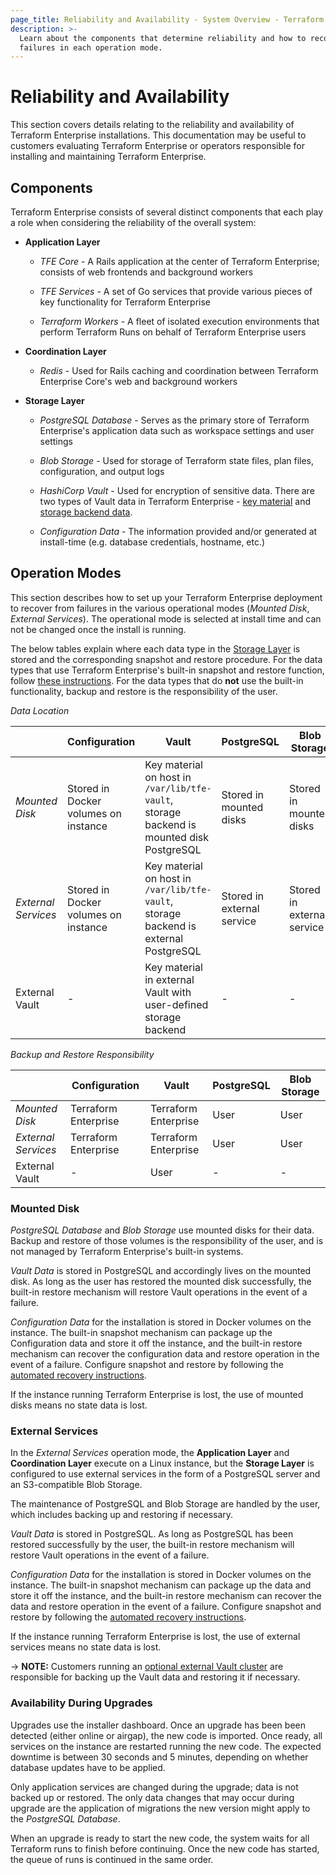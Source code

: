 ```yaml
---
page_title: Reliability and Availability - System Overview - Terraform Enterprise
description: >-
  Learn about the components that determine reliability and how to recover from
  failures in each operation mode.
---
```


# Reliability and Availability

This section covers details relating to the reliability and availability of
Terraform Enterprise installations. This documentation may be
useful to customers evaluating Terraform Enterprise or operators responsible for installing and
maintaining Terraform Enterprise.

## Components

Terraform Enterprise consists of several distinct components that each play a
role when considering the reliability of the overall system:

- **Application Layer**

  - _TFE Core_ - A Rails application at the center of Terraform Enterprise;
    consists of web frontends and background workers

  - _TFE Services_ - A set of Go services that provide various pieces of key
    functionality for Terraform Enterprise

  - _Terraform Workers_ - A fleet of isolated execution environments that
    perform Terraform Runs on behalf of Terraform Enterprise users

- **Coordination Layer**

  - _Redis_ - Used for Rails caching and coordination between Terraform Enterprise Core's web
    and background workers

- **Storage Layer**

  - _PostgreSQL Database_ - Serves as the primary store of Terraform
    Enterprise's application data such as workspace settings and user settings

  - _Blob Storage_ - Used for storage of Terraform state files, plan files,
    configuration, and output logs

  - _HashiCorp Vault_ - Used for encryption of sensitive data. There are
    two types of Vault data in Terraform Enterprise -
    [key material](/vault/docs/concepts/seal) and
    [storage backend data](/vault/docs/configuration/storage).

  - _Configuration Data_ - The information provided and/or generated at
    install-time (e.g. database credentials, hostname, etc.)

## Operation Modes

This section describes how to set up your Terraform Enterprise deployment to recover from
failures in the various operational modes (_Mounted Disk_, _External_
_Services_). The operational mode is selected at install time and can not be
changed once the install is running.

The below tables explain where each data type in the
[Storage Layer](#components) is stored and
the corresponding snapshot and restore procedure. For the data types that use
Terraform Enterprise's built-in snapshot and restore function, follow
[these instructions](/terraform/enterprise/replicated/administration/infrastructure/automated-recovery). For the data types that do
**not** use the built-in functionality, backup and restore is the responsibility
of the user.

_Data Location_

|                     | Configuration                        | Vault                                                                                    | PostgreSQL                 | Blob Storage               |
| ------------------- | ------------------------------------ | ---------------------------------------------------------------------------------------- | -------------------------- | -------------------------- |
| _Mounted Disk_      | Stored in Docker volumes on instance | Key material on host in `/var/lib/tfe-vault`, storage backend is mounted disk PostgreSQL | Stored in mounted disks    | Stored in mounted disks    |
| _External Services_ | Stored in Docker volumes on instance | Key material on host in `/var/lib/tfe-vault`, storage backend is external PostgreSQL     | Stored in external service | Stored in external service |
| External Vault      | -                                    | Key material in external Vault with user-defined storage backend                         | -                          | -                          |

_Backup and Restore Responsibility_

|                     | Configuration        | Vault                | PostgreSQL | Blob Storage |
| ------------------- | -------------------- | -------------------- | ---------- | ------------ |
| _Mounted Disk_      | Terraform Enterprise | Terraform Enterprise | User       | User         |
| _External Services_ | Terraform Enterprise | Terraform Enterprise | User       | User         |
| External Vault      | -                    | User                 | -          | -            |

### Mounted Disk

_PostgreSQL Database_ and _Blob Storage_ use mounted disks for their
data. Backup and restore of those volumes is the responsibility of the user, and
is not managed by Terraform Enterprise's built-in systems.

_Vault Data_ is stored in PostgreSQL and accordingly lives on the mounted disk. As
long as the user has restored the mounted disk successfully, the built-in restore
mechanism will restore Vault operations in the event of a failure.

_Configuration Data_ for the installation is stored in Docker
volumes on the instance. The built-in snapshot mechanism can package up the
Configuration data and store it off the instance, and the built-in restore
mechanism can recover the configuration data and restore
operation in the event of a failure.
Configure snapshot and restore by following the [automated recovery instructions](/terraform/enterprise/replicated/administration/infrastructure/automated-recovery).

If the instance running Terraform Enterprise is lost, the use of mounted disks
means no state data is lost.

### External Services

In the _External Services_ operation mode, the
**Application Layer** and **Coordination Layer** execute on a Linux instance,
but the **Storage Layer** is configured to use external services in the form of
a PostgreSQL server and an S3-compatible Blob Storage.

The maintenance of PostgreSQL and Blob Storage are handled by the user,
which includes backing up and restoring if necessary.

_Vault Data_ is stored in PostgreSQL. As long as PostgreSQL has been restored
successfully by the user, the built-in restore mechanism will restore Vault
operations in the event of a failure.

_Configuration Data_ for the installation is stored in Docker
volumes on the instance. The built-in snapshot mechanism can package up the
data and store it off the instance, and the built-in restore
mechanism can recover the data and restore operation in the event of a failure.
Configure snapshot and restore by following the [automated recovery instructions](/terraform/enterprise/replicated/administration/infrastructure/automated-recovery).

If the instance running Terraform Enterprise is lost, the use of
external services means no state data is lost.

-> **NOTE:** Customers running an [optional external Vault cluster](/terraform/enterprise/replicated/install/vault) are
responsible for backing up the Vault data and restoring it if necessary.

### Availability During Upgrades

Upgrades use the installer dashboard.
Once an upgrade has been been detected (either online or airgap), the new code
is imported. Once ready, all services on the instance are restarted running
the new code. The expected downtime is between 30 seconds and 5 minutes,
depending on whether database updates have to be applied.

Only application services are changed during the upgrade; data is not backed up
or restored. The only data changes that may occur during upgrade are the application of
migrations the new version might apply to the _PostgreSQL Database_.

When an upgrade is ready to start the new code, the system waits for all
Terraform runs to finish before continuing. Once the new code has started, the
queue of runs is continued in the same order.
